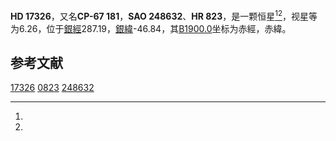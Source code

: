 {{Starbox begin
| name = HD 17326
}}
{{Starbox observe
| epoch = [[J2000.0|J2000.0]]
| constell = {{星座名待查}}<ref name=SIMBAD>{{cite web
 | url=http://simbad.u-strasbg.fr/simbad/sim-id?Ident=HR+823
 | title =Pulsating variable Star
 | publisher=Centre de Données astronomiques de Strasbourg
 | work=SIMBAD
 | accessdate=2012-07-13}}</ref><ref name=DATA>{{cite web
 | url=http://vizier.u-strasbg.fr/viz-bin/VizieR-5?-out.add=.&-source=5050&-corr=PK=HR&-out.max=9999&HR=823
 | title=VizieR Detailed Page
 | accessdate=2012-07-13
 | archive-date=2016-03-04
 | archive-url=https://web.archive.org/web/20160304222811/http://vizier.u-strasbg.fr/viz-bin/VizieR-5?-out.add=.&-source=5050&-corr=PK=HR&-out.max=9999&HR=823
 | dead-url=no
 }}</ref>
| 星官 = 
| ra = {{RA|2|43|26.6}}<ref name=SIMBAD /><ref name=DATA />
| dec = {{DEC|-66|42|52}}<ref name=SIMBAD /><ref name=DATA />
| appmag_v = 6.26<ref name=SIMBAD /><ref name=DATA />
}}
{{Starbox character
| class = F5V<ref name=SIMBAD /><ref name=DATA />
| b-v = 0.53<ref name=SIMBAD /><ref name=DATA />
| u-b = 0.01<ref name=SIMBAD /><ref name=DATA />
| r-i = <ref name=SIMBAD /><ref name=DATA />
| variable = 
}}
{{Starbox astrometry
| radial_v = 0.01
| prop_mo_ra = -20
| parallax = 0.01
| p_error = 
}}
{{Starbox catalog
| names =CP-67 181，[[SAO星表|SAO]] 248632，[[HD星表|HD]] 17326，[[HR星表|HR]] 823}}
{{Starbox reference |Simbad=HR+823}}
{{Starbox end}}

'''HD 17326'''，又名'''CP-67 181'''，'''SAO 248632'''、'''HR 823'''，是一颗恒星<ref name=SIMBAD /><ref name=DATA />，视星等为6.26，位于[[銀道座標系|銀經]]287.19，[[銀道座標系|銀緯]]-46.84，其[[B1900.0|B1900.0]]坐标为赤經{{RA|2|41|41.7}}，赤緯{{DEC|-67|-46.84|6}}。

== 参考文献 ==
{{reflist}}

{{star-stub}}

[[Category:HD和HDE天體|17326]]
[[Category:HR天體|0823]]
[[Category:SAO天體|248632]]